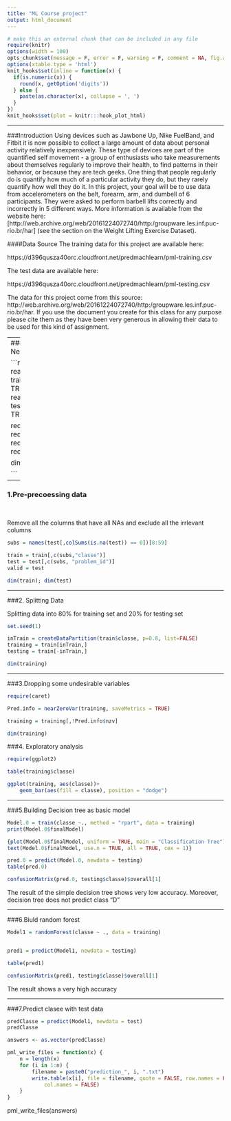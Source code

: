 ---
title: "ML Course project"
output: html_document
---
```{r setup, cache = F, echo = F, message = F, warning = F, tidy = F}
# make this an external chunk that can be included in any file
require(knitr)
options(width = 100)
opts_chunk$set(message = F, error = F, warning = F, comment = NA, fig.align = 'center', dpi = 100, tidy = F, cache=TRUE, cache.path = '.cache/', fig.path = 'fig/')
options(xtable.type = 'html')
knit_hooks$set(inline = function(x) {
  if(is.numeric(x)) {
    round(x, getOption('digits'))
  } else {
    paste(as.character(x), collapse = ', ')
  }
})
knit_hooks$set(plot = knitr:::hook_plot_html)
```

---

###Introduction
Using devices such as Jawbone Up, Nike FuelBand, and Fitbit it is now possible to collect a large amount of data about personal activity relatively inexpensively. These type of devices are part of the quantified self movement - a group of enthusiasts who take measurements about themselves regularly to improve their health, to find patterns in their behavior, or because they are tech geeks. One thing that people regularly do is quantify how much of a particular activity they do, but they rarely quantify how well they do it. In this project, your goal will be to use data from accelerometers on the belt, forearm, arm, and dumbell of 6 participants. They were asked to perform barbell lifts correctly and incorrectly in 5 different ways. More information is available from the website here: [http://web.archive.org/web/20161224072740/http:/groupware.les.inf.puc-rio.br/har] (see the section on the Weight Lifting Exercise Dataset).

####Data Source
The training data for this project are available here:

https://d396qusza40orc.cloudfront.net/predmachlearn/pml-training.csv

The test data are available here:

https://d396qusza40orc.cloudfront.net/predmachlearn/pml-testing.csv

The data for this project come from this source: http://web.archive.org/web/20161224072740/http:/groupware.les.inf.puc-rio.br/har. If you use the document you create for this class for any purpose please cite them as they have been very generous in allowing their data to be used for this kind of assignment.

---
####Load data & Needed Packages

```{r}

train <- read.csv("pml-training.csv", header = TRUE)
test <- read.csv("pml-testing.csv", header = TRUE)


require(caret); require(ggplot2); require(randomForest); require(rattle)

dim(train); dim(test)


```

---

### 1.Pre-precoessing data

&nbsp;

Remove all the columns that have  all NAs and exclude all the irrlevant columns

```{r}

subs = names(test[,colSums(is.na(test)) == 0])[8:59]

train = train[,c(subs,"classe")]
test = test[,c(subs, "problem_id")]
valid = test

dim(train); dim(test)

```

---

###2. Splitting Data

Splitting data into 80% for training set and 20% for testing set

```{r}
set.seed(1)

inTrain = createDataPartition(train$classe, p=0.8, list=FALSE)
training = train[inTrain,]
testing = train[-inTrain,]

dim(training)
```

---

###3.Dropping some undesirable variables

```{r}
require(caret)

Pred.info = nearZeroVar(training, saveMetrics = TRUE)

training = training[,!Pred.info$nzv]

dim(training)
```

###4. Exploratory analysis
```{r}
require(ggplot2)

table(training$classe)

ggplot(training, aes(classe))+
    geom_bar(aes(fill = classe), position = "dodge")


```

---

###5.Building Decision tree as basic model 

```{r}
Model.0 = train(classe ~., method = "rpart", data = training)
print(Model.0$finalModel)

{plot(Model.0$finalModel, uniform = TRUE, main = "Classification Tree")
text(Model.0$finalModel, use.n = TRUE, all = TRUE, cex = 1)}

pred.0 = predict(Model.0, newdata = testing)
table(pred.0)

confusionMatrix(pred.0, testing$classe)$overall[1]
````

The result of the simple decision tree shows very low accuracy. Moreover, decision tree does not predict class "D"

---

###6.Biuld random forest

```{r}
Model1 = randomForest(classe ~ ., data = training)


pred1 = predict(Model1, newdata = testing)

table(pred1)

confusionMatrix(pred1, testing$classe)$overall[1]

```

The result shows a very high accuracy

---

###7.Predict clasee with test data

```{r}
predClasse = predict(Model1, newdata = test)
predClasse

```

```{r}
answers <- as.vector(predClasse)

pml_write_files = function(x) {
    n = length(x)
    for (i in 1:n) {
        filename = paste0("prediction_", i, ".txt")
        write.table(x[i], file = filename, quote = FALSE, row.names = FALSE, 
            col.names = FALSE)
    }
}
```
pml_write_files(answers)